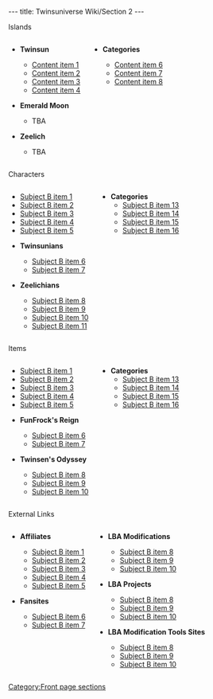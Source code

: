 ---
title: Twinsuniverse Wiki/Section 2
---

<div class="fpbox mobilecollapsible" id="fpsubject1"><!-- BEGIN Island links -->
<div class="heading desktopleft mobileleft">Islands</div>
<!-- For proper mobile styling, wrap list item text in a <div> *unless* it's a link. -->
<div class="body columns bigmobilelinks"><div class="leftcol">
* <div>'''Twinsun'''</div>
** [[Content item 1]]
** [[Content item 2]]
** [[Content item 3]]
** [[Content item 4]]
* <div>'''Emerald Moon'''</div>
** <div>TBA</div>
* <div>'''Zeelich'''</div>
** <div>TBA</div>

</div><div class="rightcol">
* <div>'''Categories'''</div>
** [[Content item 6]]
** [[Content item 7]]
** [[Content item 8]]
</div></div></div><!--END Island links -->

<div class="fpbox mobilecollapsible" id="fpsubject2"><!-- BEGIN Characters links -->
<div class="heading desktopleft mobileleft">Characters</div>
<div class="body columns bigmobilelinks"><div class="leftcol">
* [[Subject B item 1]]
* [[Subject B item 2]]
* [[Subject B item 3]]
* [[Subject B item 4]]
* [[Subject B item 5]]
* <div>'''Twinsunians'''</div>
** [[Subject B item 6]]
** [[Subject B item 7]]
* <div>'''Zeelichians'''</div>
** [[Subject B item 8]]
** [[Subject B item 9]]
** [[Subject B item 10]]
** [[Subject B item 11]]
</div><div class="rightcol">
* '''Categories'''
** [[Subject B item 13]]
** [[Subject B item 14]]
** [[Subject B item 15]]
** [[Subject B item 16]]
</div></div></div><!--END Character links -->

<div class="fpbox mobilecollapsible" id="fpsubject3"><!-- BEGIN Items links -->
<div class="heading desktopleft mobileleft">Items</div>
<div class="body columns bigmobilelinks"><div class="leftcol">
* [[Subject B item 1]]
* [[Subject B item 2]]
* [[Subject B item 3]]
* [[Subject B item 4]]
* [[Subject B item 5]]
* <div>'''FunFrock's Reign'''</div>
** [[Subject B item 6]]
** [[Subject B item 7]]
* <div>'''Twinsen's Odyssey'''</div>
** [[Subject B item 8]]
** [[Subject B item 9]]
** [[Subject B item 10]]
</div><div class="rightcol">
* '''Categories'''
** [[Subject B item 13]]
** [[Subject B item 14]]
** [[Subject B item 15]]
** [[Subject B item 16]]
</div></div></div><!--END Items links -->

<div class="fpbox mobilecollapsible" id="fpsubject4"><!-- BEGIN Items links -->
<div class="heading desktopleft mobileleft">External Links</div>
<div class="body columns bigmobilelinks"><div class="leftcol">
* <div>'''Affiliates'''</div>
** [[Subject B item 1]]
** [[Subject B item 2]]
** [[Subject B item 3]]
** [[Subject B item 4]]
** [[Subject B item 5]]
* <div>'''Fansites'''</div>
** [[Subject B item 6]]
** [[Subject B item 7]]</div>
<div class="rightcol">
* <div>'''LBA Modifications'''</div>
** [[Subject B item 8]]
** [[Subject B item 9]]
** [[Subject B item 10]]
* <div>'''LBA Projects'''</div>
** [[Subject B item 8]]
** [[Subject B item 9]]
** [[Subject B item 10]]
* <div>'''LBA Modification Tools Sites'''</div>
** [[Subject B item 8]]
** [[Subject B item 9]]
** [[Subject B item 10]]</div>
</div></div><!--END Items links --><noinclude>

[[Category:Front page sections]]</noinclude>